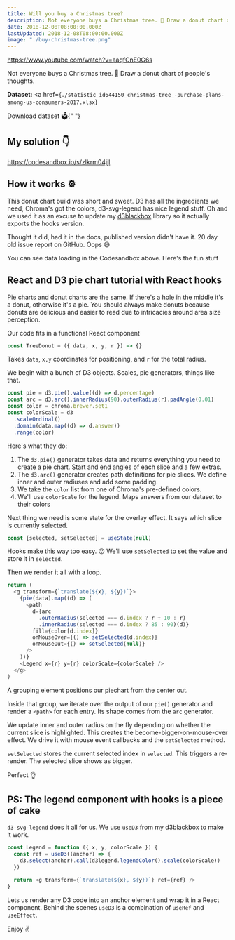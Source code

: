 ```yaml
---
title: Will you buy a Christmas tree?
description: Not everyone buys a Christmas tree. 🎄 Draw a donut chart of people's thoughts.
date: 2018-12-08T08:00:00.000Z
lastUpdated: 2018-12-08T08:00:00.000Z
image: "./buy-christmas-tree.png"
---
```


https://www.youtube.com/watch?v=aaqfCnE0G6s

Not everyone buys a Christmas tree. 🎄 Draw a donut chart of people's thoughts.

<strong>Dataset: </strong>
<a
  href={`./statistic_id644150_christmas-tree_-purchase-plans-among-us-consumers-2017.xlsx`}
>
  Download dataset 🗳{" "}
</a>

## My solution 👇

https://codesandbox.io/s/zlkrm04jjl

## How it works ⚙️

This donut chart build was short and sweet. D3 has all the ingredients we need, Chroma's got the colors, d3-svg-legend has nice legend stuff. Oh and we used it as an excuse to update my [d3blackbox](https://d3blackbox.com) library so it actually exports the hooks version.

Thought it did, had it in the docs, published version didn't have it. 20 day old issue report on GitHub. Oops 😅

You can see data loading in the Codesandbox above. Here's the fun stuff

## React and D3 pie chart tutorial with React hooks

Pie charts and donut charts are the same. If there's a hole in the middle it's a donut, otherwise it's a pie. You should always make donuts because donuts are delicious and easier to read due to intricacies around area size perception.

Our code fits in a functional React component

```javascript
const TreeDonut = ({ data, x, y, r }) => {}
```

Takes `data`, `x,y` coordinates for positioning, and `r` for the total radius.

We begin with a bunch of D3 objects. Scales, pie generators, things like that.

```javascript
const pie = d3.pie().value((d) => d.percentage)
const arc = d3.arc().innerRadius(90).outerRadius(r).padAngle(0.01)
const color = chroma.brewer.set1
const colorScale = d3
  .scaleOrdinal()
  .domain(data.map((d) => d.answer))
  .range(color)
```

Here's what they do:

1. The `d3.pie()` generator takes data and returns everything you need to create a pie chart. Start and end angles of each slice and a few extras.
2. The `d3.arc()` generator creates path definitions for pie slices. We define inner and outer radiuses and add some padding.
3. We take the `color` list from one of Chroma's pre-defined colors.
4. We'll use `colorScale` for the legend. Maps answers from our dataset to their colors

Next thing we need is some state for the overlay effect. It says which slice is currently selected.

```javascript
const [selected, setSelected] = useState(null)
```

Hooks make this way too easy. 😛 We'll use `setSelected` to set the value and store it in `selected`.

Then we render it all with a loop.

```javascript
return (
  <g transform={`translate(${x}, ${y})`}>
    {pie(data).map((d) => (
      <path
        d={arc
          .outerRadius(selected === d.index ? r + 10 : r)
          .innerRadius(selected === d.index ? 85 : 90)(d)}
        fill={color[d.index]}
        onMouseOver={() => setSelected(d.index)}
        onMouseOut={() => setSelected(null)}
      />
    ))}
    <Legend x={r} y={r} colorScale={colorScale} />
  </g>
)
```

A grouping element positions our piechart from the center out.

Inside that group, we iterate over the output of our `pie()` generator and render a `<path>` for each entry. Its shape comes from the `arc` generator.

We update inner and outer radius on the fly depending on whether the current slice is highlighted. This creates the become-bigger-on-mouse-over effect. We drive it with mouse event callbacks and the `setSelected` method.

`setSelected` stores the current selected index in `selected`. This triggers a re-render. The selected slice shows as bigger.

Perfect 👌

## PS: The legend component with hooks is a piece of cake

`d3-svg-legend` does it all for us. We use `useD3` from my d3blackbox to make it work.

```javascript
const Legend = function ({ x, y, colorScale }) {
  const ref = useD3((anchor) => {
    d3.select(anchor).call(d3legend.legendColor().scale(colorScale))
  })

  return <g transform={`translate(${x}, ${y})`} ref={ref} />
}
```

Lets us render any D3 code into an anchor element and wrap it in a React component. Behind the scenes `useD3` is a combination of `useRef` and `useEffect`.

Enjoy ✌️
